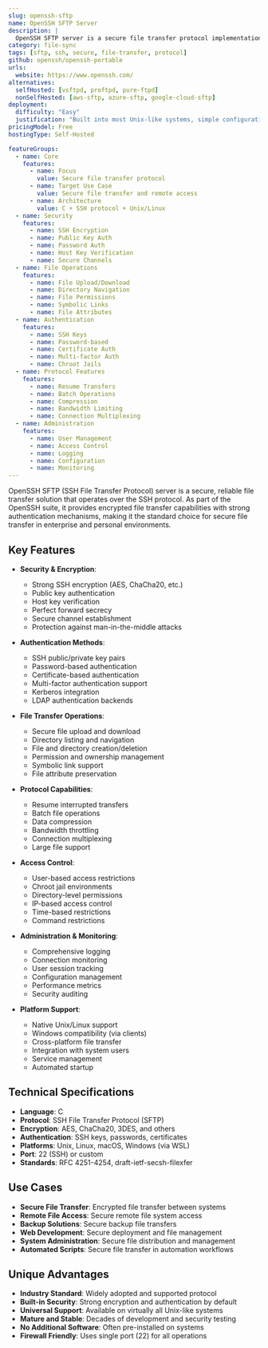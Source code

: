 ```yaml
---
slug: openssh-sftp
name: OpenSSH SFTP Server
description: |
  OpenSSH SFTP server is a secure file transfer protocol implementation that provides encrypted file transfer capabilities over SSH. It offers a reliable, standardized method for secure file transfer and remote file system access with strong authentication and encryption.
category: file-sync
tags: [sftp, ssh, secure, file-transfer, protocol]
github: openssh/openssh-portable
urls:
  website: https://www.openssh.com/
alternatives:
  selfHosted: [vsftpd, proftpd, pure-ftpd]
  nonSelfHosted: [aws-sftp, azure-sftp, google-cloud-sftp]
deployment:
  difficulty: "Easy"
  justification: "Built into most Unix-like systems, simple configuration, and well-documented setup process."
pricingModel: Free
hostingType: Self-Hosted

featureGroups:
  - name: Core
    features:
      - name: Focus
        value: Secure file transfer protocol
      - name: Target Use Case
        value: Secure file transfer and remote access
      - name: Architecture
        value: C + SSH protocol + Unix/Linux
  - name: Security
    features:
      - name: SSH Encryption
      - name: Public Key Auth
      - name: Password Auth
      - name: Host Key Verification
      - name: Secure Channels
  - name: File Operations
    features:
      - name: File Upload/Download
      - name: Directory Navigation
      - name: File Permissions
      - name: Symbolic Links
      - name: File Attributes
  - name: Authentication
    features:
      - name: SSH Keys
      - name: Password-based
      - name: Certificate Auth
      - name: Multi-factor Auth
      - name: Chroot Jails
  - name: Protocol Features
    features:
      - name: Resume Transfers
      - name: Batch Operations
      - name: Compression
      - name: Bandwidth Limiting
      - name: Connection Multiplexing
  - name: Administration
    features:
      - name: User Management
      - name: Access Control
      - name: Logging
      - name: Configuration
      - name: Monitoring
---
```


OpenSSH SFTP (SSH File Transfer Protocol) server is a secure, reliable file transfer solution that operates over the SSH protocol. As part of the OpenSSH suite, it provides encrypted file transfer capabilities with strong authentication mechanisms, making it the standard choice for secure file transfer in enterprise and personal environments.

## Key Features

- **Security & Encryption**:

  - Strong SSH encryption (AES, ChaCha20, etc.)
  - Public key authentication
  - Host key verification
  - Perfect forward secrecy
  - Secure channel establishment
  - Protection against man-in-the-middle attacks

- **Authentication Methods**:

  - SSH public/private key pairs
  - Password-based authentication
  - Certificate-based authentication
  - Multi-factor authentication support
  - Kerberos integration
  - LDAP authentication backends

- **File Transfer Operations**:

  - Secure file upload and download
  - Directory listing and navigation
  - File and directory creation/deletion
  - Permission and ownership management
  - Symbolic link support
  - File attribute preservation

- **Protocol Capabilities**:

  - Resume interrupted transfers
  - Batch file operations
  - Data compression
  - Bandwidth throttling
  - Connection multiplexing
  - Large file support

- **Access Control**:

  - User-based access restrictions
  - Chroot jail environments
  - Directory-level permissions
  - IP-based access control
  - Time-based restrictions
  - Command restrictions

- **Administration & Monitoring**:

  - Comprehensive logging
  - Connection monitoring
  - User session tracking
  - Configuration management
  - Performance metrics
  - Security auditing

- **Platform Support**:
  - Native Unix/Linux support
  - Windows compatibility (via clients)
  - Cross-platform file transfer
  - Integration with system users
  - Service management
  - Automated startup

## Technical Specifications

- **Language**: C
- **Protocol**: SSH File Transfer Protocol (SFTP)
- **Encryption**: AES, ChaCha20, 3DES, and others
- **Authentication**: SSH keys, passwords, certificates
- **Platforms**: Unix, Linux, macOS, Windows (via WSL)
- **Port**: 22 (SSH) or custom
- **Standards**: RFC 4251-4254, draft-ietf-secsh-filexfer

## Use Cases

- **Secure File Transfer**: Encrypted file transfer between systems
- **Remote File Access**: Secure remote file system access
- **Backup Solutions**: Secure backup file transfers
- **Web Development**: Secure deployment and file management
- **System Administration**: Secure file distribution and management
- **Automated Scripts**: Secure file transfer in automation workflows

## Unique Advantages

- **Industry Standard**: Widely adopted and supported protocol
- **Built-in Security**: Strong encryption and authentication by default
- **Universal Support**: Available on virtually all Unix-like systems
- **Mature and Stable**: Decades of development and security testing
- **No Additional Software**: Often pre-installed on systems
- **Firewall Friendly**: Uses single port (22) for all operations
